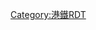 {{Routemap|collapse=yes|title=觀塘綫|title-bg={{港鐵顏色|觀塘}}|title-color=white|inline=<includeonly>yes</includeonly>|map=
~~公里~~
\ftENDEa\tCONTg_violet~~ ~~ ~~ ~~[[將軍澳綫]]往{{stl|MTR|寶琳}}及{{stl|MTR|康城}} {{rmri|u}}
\ftXBHF-L\tXBHF-R_violet~~0.0~~{{stl|MTR|調景嶺}} {{mrs|TKL|B}}
\ftKRW+l!~ftSTR\tKRWr_violet!~tSTR_violet~~ ~~ ~~ ~~五桂山隧道
\ftXBHF-L\tXBHF-R_violet~~2.1~~{{stl|MTR|油塘}} {{mrs|TKL|B}}
\\ftSTR\tkSTR2_violet\~~ ~~ ~~ ~~[[將軍澳綫]]往{{stl|MTR|北角}} {{rmri|r}}
d\\\gtSTR+l!~ftSTR\gSTRq!~PORTALlr!~tkSTRc1_violet!~POINTERg@f\gtSTRq!~tkSTRl+4_violet\tdCONTfq_violet~~ ~~ ~~ ~~[[藍田站後備行車隧道]] 
fhtBHFe@f~~3.2~~{{stl|MTR|藍田}}
fhBHF~~4.1~~{{stl|MTR|觀塘}}
fhBHF~~5.0~~{{stl|MTR|牛頭角}}
\hKRWgl!~fKRWgl\hKRW+r!~fKRW+r
\fhBHF\fhSTRe~~6.1~~{{stl|MTR|九龍灣}}
\fhtSTRa\ftDSTa@f~~ ~~ ~~[[港鐵九龍灣車廠|九龍灣車廠]]
\ftKRW+l!~ftSTR\ftKRWr
ftBHF~~7.6~~{{stl|MTR|彩虹}}
tSTR+l_maroon\tSTRq_maroon!~lMKRZo!~ftSTR\tSTRq_maroon!~MFADEfq~~ ~~ ~~ ~~[[屯馬綫]]至何文田 {{rmri|r}}
tBHF_maroon!~HUBaq\ftBHF!~HUBeq\~~8.5~~{{stl|MTR|鑽石山}} {{mrs|TML|B}}
\tCONTf_maroon\ftSTR\\~~ ~~ ~~ ~~[[屯馬綫]]往{{stl|MTR|烏溪沙}} {{rmri|d}}
ftBHF~~9.3~~{{stl|MTR|黃大仙}}
ftBHF~~10.3~~{{stl|MTR|樂富}}
HUBc2\ftBHF!~HUB3\~~11.3~~{{stl|MTR|九龍塘}} {{mrs|EAL|B}}
tdCONTgq_deepsky\tSTReq_deepsky\BHFq_deepsky!~HUB1\ftSTR!~STRq_deepsky\STRq_deepsky\CONTfq_deepsky\d~~ ~~ ~~ ~~[[東鐵綫]]{{BSsplit|往{{stl|MTR|羅湖}}及{{stl|MTR|落馬洲}} {{rmri|l}}|往{{stl|MTR|金鐘}} {{rmri|r}}}}
ftBHF~~12.5~~{{stl|MTR|石硤尾}}
tCONTg_red\ftSTR\~~ ~~ ~~ ~~[[荃灣綫]]往{{stl|MTR|荃灣}} {{rmri|u}}
tXBHF-L_red\ftXBHF-R\~~13.3~~{{stl|港鐵|太子}} {{mrs|TWL|B}}
tABZgl_red!~tSTR+l_red\ftABZgr+r\
tXBHF-L_red\ftXBHF-R\~~13.9~~{{stl|港鐵|旺角}} {{mrs|TWL|B}}
tABZgl_red!~tSTR+l_red\ftABZgr+r\
tBHF_red!~HUBaq\ftBHF!~HUBeq\~~14.7~~{{stl|港鐵|油麻地}} {{mrs|TWL|B}}
tCONTf_red\ftSTR\~~ ~~ ~~ ~~[[荃灣綫]]往{{stl|MTR|中環}} {{rmri|d}}
\ftSTR\tSTR_maroon!~MFADEg~~ ~~ ~~ ~~[[屯馬綫]]至鑽石山 {{rmri|u}}
tCONTgq_maroon\tSTRq_maroon!~ftINT\tSTRr_maroon~~16.5~~{{stl|MTR|何文田}} {{mrs|TML|B}}~~ ~~[[屯馬綫]]往{{stl|MTR|屯門}} {{rmri|l}}
\ftABZgl\ftENDEeq~~ ~~ ~~何文田站調頭側綫
ftBHF~~17.3~~{{stl|MTR|黃埔}}
ftENDEe
|bottom={{navbar|港鐵RDT/觀塘綫|mini=yes}}
}}<noinclude>
{{rdt intro|[[港鐵]][[觀塘綫]]}}
[[Category:港鐵RDT]]